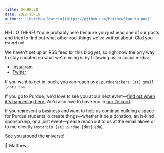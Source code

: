 ```yaml
---
title: OH HELLO
date: 2022-10-19
authors: '[Matthew Stanciu](https://github.com/MatthewStanciu.png)'
---
```


HELLO THERE! You're probably here because you just read one of our posts and tried to find out what other cool things we've
written about. Glad you found us!

We haven't set up an RSS feed for this blog yet, so right now the only way to stay updated on what we're doing is by following us
on social media:

- [Instagram](https://instagram.com/purduehackers)
- [Twitter](https://twitter.com/purduehackers)

If you want to get in touch, you can reach us at `purduehackers [at] gmail [dot] com`.

If you go to Purdue, we'd love to see you at our next event—[find out when it's happening here.](https://events.purduehackers.com) We'd also love to have you in [our Discord](https://puhack.horse/discord).

If you represent a business and want to help us continue building a space for Purdue students to create things—whether it be a donation,
an in-kind sponsorship, or a joint event—please reach out to us at the email above or to me directly (`mstanciu [at] purdue [dot] edu`).

See you around the universe!

💛 Matthew
